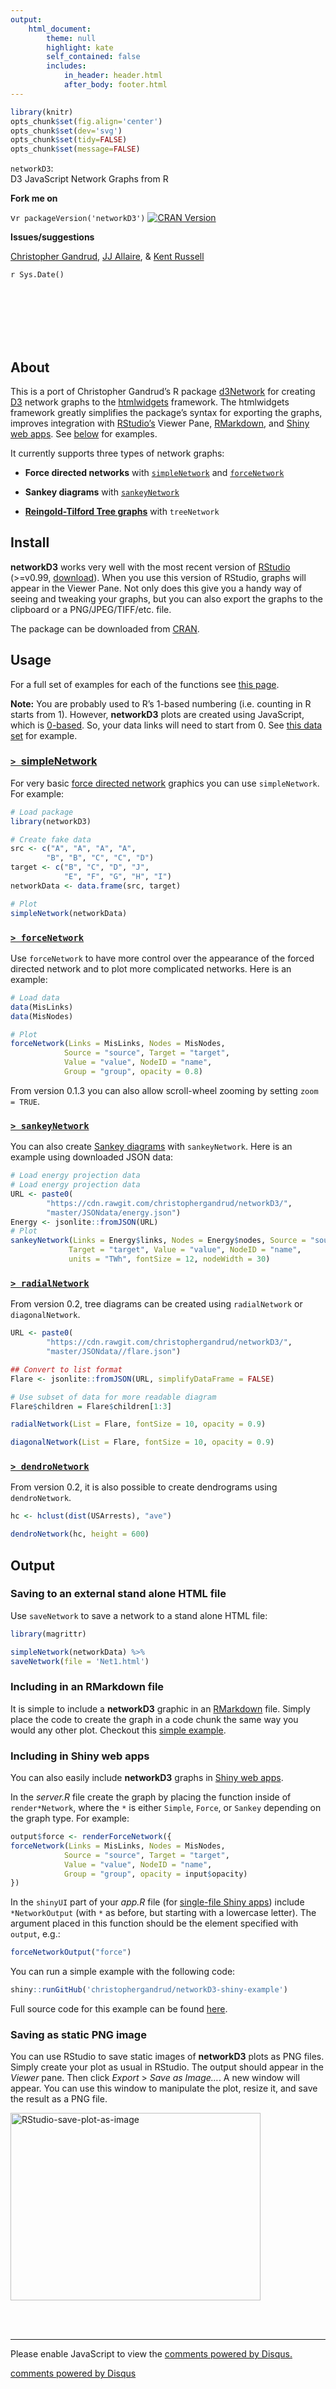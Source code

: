 ```yaml
---
output:
    html_document:
        theme: null
        highlight: kate
        self_contained: false
        includes:
            in_header: header.html
            after_body: footer.html
---
```


```r
library(knitr)
opts_chunk$set(fig.align='center')
opts_chunk$set(dev='svg')
opts_chunk$set(tidy=FALSE)
opts_chunk$set(message=FALSE)
```

<!-- Header -->
<div class="rect1"></div>
<div class="topbar"><code>networkD3</code>:</div> <div class="topbarsub">D3 JavaScript Network Graphs from R</div>

<div class="rect1"></div>

<p class="pull-right">
<strong>
Fork me on <a href="https://github.com/christophergandrud/networkD3"><i class="fa fa-github fa-lg"></i></a>
</strong>
</p>

v`r packageVersion('networkD3')` [![CRAN Version](http://www.r-pkg.org/badges/version/networkD3)](http://cran.r-project.org/package=networkD3)


<p class="pull-right">
<strong>
Issues/suggestions <a href="https://github.com/christophergandrud/networkD3/issues"><i class="fa fa-exclamation-circle"></i></a>
</strong>
</p>

[Christopher Gandrud](http://christophergandrud.blogspot.com/),
[JJ Allaire](https://github.com/jjallaire), & [Kent Russell](http://buildingwidgets.com)

`r Sys.Date()`

<!-- Banner image -->
<div class="rect1"></div>
<div class="circlel"></div>
<div class="circlel"></div>
<div class="circlel"></div>
<div class="circlel"></div>
<div class="circlel"></div>

<div class="circler"></div>
<div class="circler"></div>
<div class="circler"></div>
<div class="circler"></div>
<div class="circler"></div>

<br><br><br><br><br>

<!-- About -->

<h2><i class="fa fa-thumb-tack"></i> About</h2>

This is a port of Christopher Gandrud's R package
[d3Network](http://christophergandrud.github.io/d3Network/) for creating
[D3](http://d3js.org/) network graphs to the
[htmlwidgets](https://github.com/ramnathv/htmlwidgets) framework. The
htmlwidgets framework greatly simplifies the package's syntax for exporting the
graphs, improves integration with [RStudio's](http://www.rstudio.com/) Viewer
Pane, [RMarkdown](http://rmarkdown.rstudio.com/), and
[Shiny web apps](http://shiny.rstudio.com/).
See <a href="#networkD3output">below</a> for examples.

It currently supports three types of network graphs:

- **Force directed networks** with <a href="#simple"><code>simpleNetwork</code></a> and
<a href="#force"><code>forceNetwork</code></a>

- **Sankey diagrams** with <a href="#sankey"><code>sankeyNetwork</code></a>

- **[Reingold-Tilford Tree graphs](http://bl.ocks.org/mbostock/4339184)** with `treeNetwork`

<!-- Install -->

<h2><i class="fa fa-download"></i> Install</h2>

**networkD3** works very well with the most recent version of
[RStudio](http://www.rstudio.com/rstudio) (>=v0.99, [download](http://www.rstudio.com/products/rstudio/download/preview/)).
When you use this version of RStudio, graphs will appear in the Viewer Pane. Not
only does this give you a handy way of seeing and tweaking your graphs, but you
can also export the graphs to the clipboard or a PNG/JPEG/TIFF/etc. file.

The package can be downloaded from
[CRAN](http://cran.r-project.org/web/packages/networkD3/index.html).

<!-- Usage  -->

<h2><i class="fa fa-code"></i> Usage</h2>

For a full set of examples for each of the functions see
[this page](https://github.com/christophergandrud/networkD3/blob/master/inst/examples/examples.R).

**Note:** You are probably used to R's 1-based numbering (i.e. counting in R starts from 1). However, **networkD3** plots are created using JavaScript, which is [0-based](http://en.wikipedia.org/wiki/Zero-based_numbering). So, your data links will need to start from 0. See [this data set](https://raw.githubusercontent.com/christophergandrud/networkD3/master/JSONdata/energy.json) for example.

<a href="#simple"><h3 id="simple"><code>> </code>simpleNetwork</code></h3></a>

For very basic
[force directed network](http://en.wikipedia.org/wiki/Force-directed_graph_drawing)
graphics you can use `simpleNetwork`. For example:

```r
# Load package
library(networkD3)

# Create fake data
src <- c("A", "A", "A", "A",
        "B", "B", "C", "C", "D")
target <- c("B", "C", "D", "J",
            "E", "F", "G", "H", "I")
networkData <- data.frame(src, target)

# Plot
simpleNetwork(networkData)
```

<a href="force"><h3 id="force"><code>> forceNetwork</code></h3></a>

Use `forceNetwork` to have more control over the appearance of the forced
directed network and to plot more complicated networks. Here is an example:

```r
# Load data
data(MisLinks)
data(MisNodes)

# Plot
forceNetwork(Links = MisLinks, Nodes = MisNodes,
            Source = "source", Target = "target",
            Value = "value", NodeID = "name",
            Group = "group", opacity = 0.8)
```

From version 0.1.3 you can also allow scroll-wheel zooming by setting `zoom = TRUE`.

<a href="#sankey"><h3 id="sankey"><code>> sankeyNetwork</code></h3></a>

You can also create [Sankey diagrams](http://en.wikipedia.org/wiki/Sankey_diagram)
with `sankeyNetwork`. Here is an example using downloaded JSON data:

```r
# Load energy projection data
# Load energy projection data
URL <- paste0(
        "https://cdn.rawgit.com/christophergandrud/networkD3/",
        "master/JSONdata/energy.json")
Energy <- jsonlite::fromJSON(URL)
# Plot
sankeyNetwork(Links = Energy$links, Nodes = Energy$nodes, Source = "source",
             Target = "target", Value = "value", NodeID = "name",
             units = "TWh", fontSize = 12, nodeWidth = 30)
```

<a href="#sankey"><h3 id="sankey"><code>> radialNetwork</code></h3></a>

From version 0.2, tree diagrams can be created using `radialNetwork` or `diagonalNetwork`.

```r
URL <- paste0(
        "https://cdn.rawgit.com/christophergandrud/networkD3/",
        "master/JSONdata//flare.json")

## Convert to list format
Flare <- jsonlite::fromJSON(URL, simplifyDataFrame = FALSE)

# Use subset of data for more readable diagram
Flare$children = Flare$children[1:3]

radialNetwork(List = Flare, fontSize = 10, opacity = 0.9)

diagonalNetwork(List = Flare, fontSize = 10, opacity = 0.9)
```

<a href="#sankey"><h3 id="sankey"><code>> dendroNetwork</code></h3></a>

From version 0.2, it is also possible to create dendrograms using `dendroNetwork`.

```r
hc <- hclust(dist(USArrests), "ave")

dendroNetwork(hc, height = 600)
```

<h2 id="networkD3output"><i class="fa fa-floppy-o"></i> Output</h2>

### Saving to an external stand alone HTML file

Use `saveNetwork` to save a network to a stand alone HTML file:

```r
library(magrittr)

simpleNetwork(networkData) %>%
saveNetwork(file = 'Net1.html')
```

### Including in an RMarkdown file

It is simple to include a **networkD3** graphic in an
[RMarkdown](http://rmarkdown.rstudio.com/) file. Simply place the code to create
the graph in a code chunk the same way you would any other plot. Checkout this
[simple example](https://github.com/christophergandrud/networkD3/blob/master/inst/examples/examples.Rmd).

### Including in Shiny web apps

You can also easily include **networkD3** graphs in
[Shiny web apps](http://shiny.rstudio.com/).

In the *server.R* file create the
graph by placing the function inside of `render*Network`, where the `*` is either
`Simple`, `Force`, or `Sankey` depending on the graph type. For example:

```r
output$force <- renderForceNetwork({
forceNetwork(Links = MisLinks, Nodes = MisNodes,
            Source = "source", Target = "target",
            Value = "value", NodeID = "name",
            Group = "group", opacity = input$opacity)
})
```

In the `shinyUI` part of your *app.R* file (for [single-file Shiny apps](http://shiny.rstudio.com/articles/single-file.html))
include `*NetworkOutput` (with `*` as before, but starting with a lowercase
letter). The argument placed in this function should be the element specified
with `output`, e.g.:

```r
forceNetworkOutput("force")
```

You can run a simple example with the following code:

```r
shiny::runGitHub('christophergandrud/networkD3-shiny-example')
```

Full source code for this example can be found
[here](https://github.com/christophergandrud/networkD3-shiny-example).

### Saving as static PNG image

You can use RStudio to save static images of **networkD3** plots as PNG files.
Simply create your plot as usual in RStudio. The output should appear in the
*Viewer* pane. Then click *Export* > *Save as Image...*. A new window will
appear. You can use this window to manipulate the plot,
resize it, and save the result as a PNG file.

<img class="display" src="img/networkD3_save_PNG.gif" height=300 width=400 alt="RStudio-save-plot-as-image">


<br><br>

<hr>

<div id="disqus_thread"></div>
<script type="text/javascript">
/* * * CONFIGURATION VARIABLES: EDIT BEFORE PASTING INTO YOUR WEBPAGE * * */
var disqus_shortname = 'networkd3'; // required: replace example with your forum shortname

/* * * DON'T EDIT BELOW THIS LINE * * */
(function() {
var dsq = document.createElement('script'); dsq.type = 'text/javascript'; dsq.async = true;
dsq.src = '//' + disqus_shortname + '.disqus.com/embed.js';
(document.getElementsByTagName('head')[0] || document.getElementsByTagName('body')[0]).appendChild(dsq);
})();
</script>
<noscript>Please enable JavaScript to view the <a href="http://disqus.com/?ref_noscript">comments powered by Disqus.</a></noscript>
<a href="http://disqus.com" class="dsq-brlink">comments powered by <span class="logo-disqus">Disqus</span></a>
